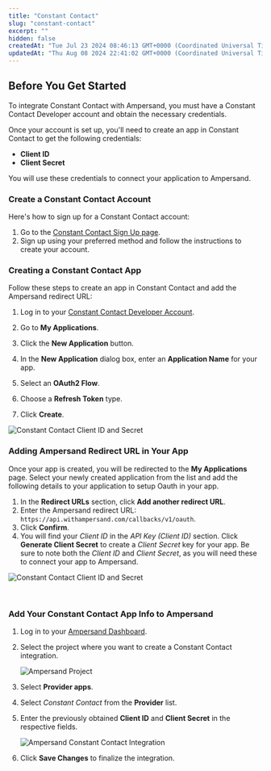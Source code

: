 ```yaml
---
title: "Constant Contact"
slug: "constant-contact"
excerpt: ""
hidden: false
createdAt: "Tue Jul 23 2024 08:46:13 GMT+0000 (Coordinated Universal Time)"
updatedAt: "Thu Aug 08 2024 22:41:02 GMT+0000 (Coordinated Universal Time)"
---
```

## Before You Get Started

To integrate Constant Contact with Ampersand, you must have a Constant Contact Developer account and obtain the necessary credentials.

Once your account is set up, you'll need to create an app in Constant Contact to get the following credentials:

- **Client ID**
- **Client Secret**

You will use these credentials to connect your application to Ampersand.

### Create a Constant Contact Account

Here's how to sign up for a Constant Contact account:

1. Go to the [Constant Contact Sign Up page](https://v3.developer.constantcontact.com/login/index.html?_ga=2.74994962.1095369080.1723052125-94b8f87f-e462-4b81-9771-2b211eac0567&_gac=1.89512297.1720021371.Cj0KCQjw7ZO0BhDYARIsAFttkCjWgg2zwOvaQdS8IlbZamQr4AT9C2j_7t1Xm6EFPKJSJ7W0PHnV6gQaAi1WEALw_wcB).
2. Sign up using your preferred method and follow the instructions to create your account.

### Creating a Constant Contact App

Follow these steps to create an app in Constant Contact and add the Ampersand redirect URL:

1. Log in to your [Constant Contact Developer Account](https://v3.developer.constantcontact.com/login).

2. Go to  **My Applications**.

3. Click the **New Application** button.

4. In the **New Application** dialog box, enter an **Application Name** for your app.

5. Select an **OAuth2 Flow**. 

6. Choose a **Refresh Token** type.

7. Click **Create**.

![Constant Contact Client ID and Secret](/images/provider-guides/690cde2-constantcontact1.gif)

### Adding Ampersand Redirect URL in Your App

Once your app is created, you will be redirected to the **My Applications** page. Select your newly created application from the list and add the following details to your application to setup Oauth in your app. 

1. In the **Redirect URLs** section, click **Add another redirect URL**. 
2. Enter the Ampersand redirect URL: `https://api.withampersand.com/callbacks/v1/oauth`.
3. Click **Confirm**.
4. You will find your _Client ID_ in the _API Key (Client ID)_ section. Click **Generate Client Secret** to create a _Client Secret_ key for your app. Be sure to note both the _Client ID_ and _Client Secret_, as you will need these to connect your app to Ampersand.

![Constant Contact Client ID and Secret](/images/provider-guides/6e7de3f-constantcontact2.gif)

<br />

### Add Your Constant Contact App Info to Ampersand

1. Log in to your [Ampersand Dashboard](https://dashboard.withampersand.com).

2. Select the project where you want to create a Constant Contact integration.

   ![Ampersand Project](/images/provider-guides/dd47b7a-Ampersand.png)

3. Select **Provider apps**.

4. Select _Constant Contact_ from the **Provider** list.

5. Enter the previously obtained **Client ID** and **Client Secret** in the respective fields.

   ![Ampersand Constant Contact Integration](/images/provider-guides/8a3c47c-constantcontact3.gif)

6. Click **Save Changes** to finalize the integration.
